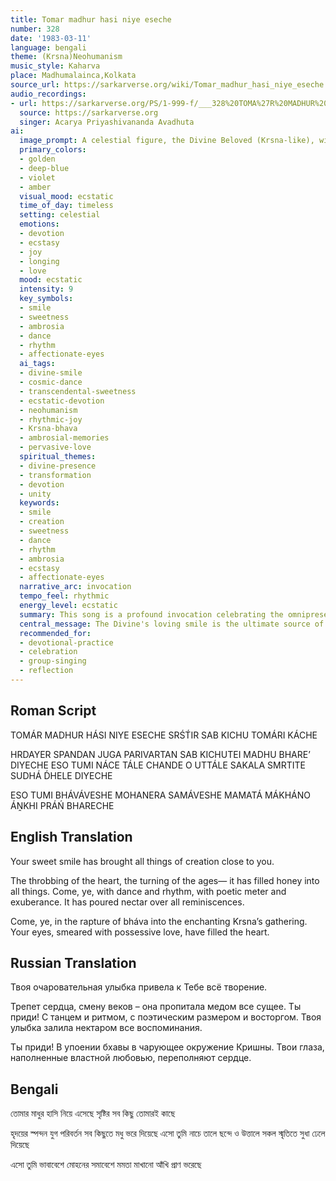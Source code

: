 ```yaml
---
title: Tomar madhur hasi niye eseche
number: 328
date: '1983-03-11'
language: bengali
theme: (Krsna)Neohumanism
music_style: Kaharva
place: Madhumalainca,Kolkata
source_url: https://sarkarverse.org/wiki/Tomar_madhur_hasi_niye_eseche
audio_recordings:
- url: https://sarkarverse.org/PS/1-999-f/___328%20TOMA%27R%20MADHUR%20HA%27NSI%20NIYE%20ESECHE.mp3
  source: https://sarkarverse.org
  singer: Acarya Priyashivananda Avadhuta
ai:
  image_prompt: A celestial figure, the Divine Beloved (Krsna-like), with a captivating, gentle smile at the center of a cosmic dance. Golden light radiates from the smile, merging with deep blue and vibrant violet nebulae, affecting rhythmic waves across the cosmos. The composition should convey ecstatic movement, blending spiritual fervor with the pervasive sweetness of existence, symbolized by flowing streams of amber nectar. Highly detailed, mystical, and painterly style.
  primary_colors:
  - golden
  - deep-blue
  - violet
  - amber
  visual_mood: ecstatic
  time_of_day: timeless
  setting: celestial
  emotions:
  - devotion
  - ecstasy
  - joy
  - longing
  - love
  mood: ecstatic
  intensity: 9
  key_symbols:
  - smile
  - sweetness
  - ambrosia
  - dance
  - rhythm
  - affectionate-eyes
  ai_tags:
  - divine-smile
  - cosmic-dance
  - transcendental-sweetness
  - ecstatic-devotion
  - neohumanism
  - rhythmic-joy
  - Krsna-bhava
  - ambrosial-memories
  - pervasive-love
  spiritual_themes:
  - divine-presence
  - transformation
  - devotion
  - unity
  keywords:
  - smile
  - creation
  - sweetness
  - dance
  - rhythm
  - ambrosia
  - ecstasy
  - affectionate-eyes
  narrative_arc: invocation
  tempo_feel: rhythmic
  energy_level: ecstatic
  summary: This song is a profound invocation celebrating the omnipresent love and charm of the Divine Beloved, whose fetching smile draws all creation near. It emphasizes that the Divine presence permeates all existence—from the heartbeat to the change of ages—transforming life and memory with unparalleled sweetness and ecstatic joy, culminating in a plea for the Beloved to arrive in full, charming glory.
  central_message: The Divine's loving smile is the ultimate source of sweetness and life, uniting all existence and transforming reality through ecstatic devotion.
  recommended_for:
  - devotional-practice
  - celebration
  - group-singing
  - reflection
---
```


## Roman Script

TOMÁR MADHUR HÁSI NIYE ESECHE
SRŚT́IR SAB KICHU TOMÁRI KÁCHE

HRDAYER SPANDAN JUGA PARIVARTAN
SAB KICHUTEI MADHU BHARE’ DIYECHE
ESO TUMI NÁCE TÁLE CHANDE O UTTÁLE
SAKALA SMRTITE SUDHÁ D́HELE DIYECHE

ESO TUMI BHÁVÁVESHE MOHANERA SAMÁVESHE
MAMATÁ MÁKHÁNO ÁṊKHI PRÁŃ BHARECHE

## English Translation

Your sweet smile has brought
all things of creation close to you.

The throbbing of the heart,
the turning of the ages—
it has filled honey into all things.
Come, ye, with dance and rhythm,
with poetic meter and exuberance.
It has poured nectar over all reminiscences.

Come, ye, in the rapture of bháva
into the enchanting Krsna’s gathering.
Your eyes, smeared with possessive love,
have filled the heart.

## Russian Translation

Твоя очаровательная улыбка
привела к Тебе всё творение.

Трепет сердца, смену веков –
она пропитала медом все сущее.
Ты приди! С танцем и ритмом,
с поэтическим размером и восторгом.
Твоя улыбка залила нектаром все воспоминания.

Ты приди! В упоении бхавы
в чарующее окружение Кришны.
Твои глаза, наполненные властной любовью,
переполняют сердце.

## Bengali

তোমার মাধুর হাসি নিয়ে এসেছে
সৃষ্টির সব কিছু তোমারই কাছে

হৃদয়ের স্পন্দন যুগ পরিবর্তন 
সব কিছুতে মধু ভরে দিয়েছে
এসো তুমি নাচে তালে ছন্দে ও উত্তালে
সকল স্মৃতিতে সুধা ঢেলে দিয়েছে

এসো তুমি ভাবাবেশে মোহনের সমাবেশে
মমতা মাখানো আঁখি প্রাণ ভরেছে
